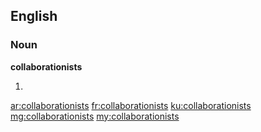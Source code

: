 ==English==

===Noun===
'''collaborationists'''

# {{plural of|collaborationist}}

[[ar:collaborationists]]
[[fr:collaborationists]]
[[ku:collaborationists]]
[[mg:collaborationists]]
[[my:collaborationists]]